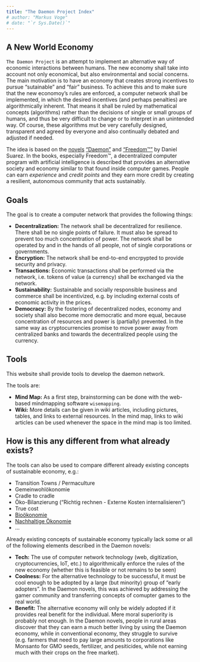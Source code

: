 ```yaml
---
title: "The Daemon Project Index"
# author: "Markus Voge"
# date: "`r Sys.Date()`"
---
```


## A New World Economy {#first-section}

`The Daemon Project` is an attempt to implement an alternative way of economic interactions between humans. The new economy shall take into account not only economical, but also environmental and social concerns. The main motivation is to have an economy that creates strong incentives to pursue "sutainable" and "fair" business. To achieve this and to make sure that the new economoy's rules are enforced, a computer network shall be implemented, in which the desired incentives (and perhaps penalties) are algorithmically inherent. That means it shall be ruled by mathematical concepts (algorithms) rather than the decisions of single or small groups of humans, and thus be very difficult to change or to interpret in an unintended way. Of course, these algorithms mut be very carefully designed, transparent and agreed by everyone and also continually debated and adjusted if needed.

The idea is based on the [novels](http://thedaemon.com/) ["Daemon"](https://en.wikipedia.org/wiki/Daemon_(novel_series)) and ["Freedom™"](https://en.wikipedia.org/wiki/Freedom%E2%84%A2) by Daniel Suarez. In the books, especially Freedom™, a decentralized computer program with artificial intelligence is described that provides an alternative society and economy similar to that found inside computer games. People can earn *experience* and *credit points* and they earn more credit by creating a resilient, autonomous community that acts sustainably.


## Goals

The goal is to create a computer network that provides the following things:

* **Decentralization:** The network shall be decentralized for resilience. There shall be no single points of failure. It must also be spread to prevent too much concentration of power. The network shall be operated by and in the hands of all people, not of single corporations or governments.
* **Encryption:** The network shall be end-to-end encrpypted to provide security and privacy.
* **Transactions:** Economic transactions shall be performed via the network, i.e. tokens of value (a currency) shall be exchanged via the network.
* **Sustainability:** Sustainable and socially responsible business and commerce shall be incentivized, e.g. by including external costs of economic activity in the prices.
* **Democracy:** By the fostering of decentralized nodes, economy and society shall also become more democratic and more equal, because concentration of resources and power is (partially) prevented. In the same way as cryptocurrencies promise to move power away from centralized banks and towards the decentralized people using the currency.


## Tools

This website shall provide tools to develop the daemon network.

The tools are:

* **Mind Map:** As a first step, brainstorming can be done with the web-based mindmapping software `wisemapping`.
* **Wiki:** More details can be given in wiki articles, including pictures, tables, and links to external resources. In the mind map, links to wiki articles can be used whenever the space in the mind map is too limited.


## How is this any different from what already exists?

The tools can also be used to compare different already existing concepts of sustainable economy, e.g.:

* Transition Towns / Permaculture
* Gemeinwohlökonomie
* Cradle to cradle
* Öko-Bilanzierung ("Richtig rechnen - Externe Kosten internalisieren")
* True cost
* [Bioökonomie](https://de.wikipedia.org/wiki/Bio%C3%B6konomie)
* [Nachhaltige Ökonomie](http://www.nachhaltige-oekonomie.de/nachhaltige-oekonomie)
* ...

Already existing concepts of sustainable economy typically lack some or all of the following elements described in the Daemon novels:

* **Tech:** The use of computer network technology (web, digitization, cryptocurrencies, IoT, etc.) to algorithmically enforce the rules of the new economy (whether this is feasible or not remains to be seen)
* **Coolness:** For the alternative technology to be successful, it must be cool enough to be adopted by a large (but minority) group of "early adopters". In the Daemon novels, this was achieved by addressing the gamer community and transferring concepts of comupter games to the real world.
* **Benefit:** The alternative economy will only be widely adopted if it provides real benefit for the individual. Mere moral superiority is probably not enough. In the Daemon novels, people in rural areas discover that they can earn a much better living by using the Daemon economy, while in conventional economy, they struggle to survive (e.g. farmers that need to pay large amounts to corporations like Monsanto for GMO seeds, fertilizer, and pesiticides, while not earning much with their crops on the free market).

<!-- ## New Styles -->

<!-- `html_pretty` currently supports three page themes (`cayman`, `tactile` and -->
<!-- `architect`), and two syntax highlight styles (`github` and `vignette`). -->
<!-- The theme and highlight styles can be specified in the document metadata, -->
<!-- for example: -->

<!-- ```yaml -->
<!-- output: -->
<!--   prettydoc::html_pretty: -->
<!--     theme: architect -->
<!--     highlight: github -->
<!-- ``` -->

<!-- ## Your Familiar Tools -->

<!-- Feel free to use the `knitr` infrastructure with dozens of tunable options in -->
<!-- your document. -->

<!-- ```{r fig.width=6, fig.height=6, fig.align='center'} -->
<!-- set.seed(123) -->
<!-- n <- 1000 -->
<!-- x1  <- matrix(rnorm(n), ncol = 2) -->
<!-- x2  <- matrix(rnorm(n, mean = 3, sd = 1.5), ncol = 2) -->
<!-- x   <- rbind(x1, x2) -->
<!-- head(x) -->
<!-- smoothScatter(x, xlab = "x1", ylab = "x2") -->
<!-- ``` -->

<!-- You can include code snippets of languages other than R, but note that -->
<!-- the block header has no curly brackets around the language name. -->

<!-- ```cpp -->
<!-- // [[Rcpp::export]] -->
<!-- NumericVector timesTwo(NumericVector x) { -->
<!--     return x * 2; -->
<!-- } -->
<!-- ``` -->

<!-- You can also write math expressions, e.g. $Y = X\beta + \epsilon$, -->
<!-- footnotes^[A footnote here.], and tables, e.g. using `knitr::kable()`. -->

<!-- ```{r, echo=FALSE, results='asis'} -->
<!-- knitr::kable(head(iris, 10)) -->
<!-- ``` -->

<!-- ## Stay Tuned -->

<!-- Please visit the [development page](http://github.com/yixuan/prettydoc/) of the  -->
<!-- `prettydoc` package for latest updates and news. Comments, bug reports and -->
<!-- pull requests are always welcome. -->
